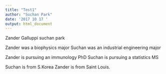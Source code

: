 ```yaml
---
title: "Test1"
author: "Suchan Park"
date: '2017 10 17 '
output: html_document
---
```


Zander Galluppi
suchan park

Zander was a biophysics major
Suchan was an industrial engineering major

Zander is pursuing an immunology PhD
Suchan is pursuing a statistics MS

Suchan is from S.Korea
Zander is from Saint Louis.